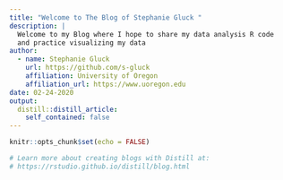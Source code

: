 ```yaml
---
title: "Welcome to The Blog of Stephanie Gluck "
description: |
  Welcome to my Blog where I hope to share my data analysis R code 
  and practice visualizing my data
author:
  - name: Stephanie Gluck
    url: https://github.com/s-gluck
    affiliation: University of Oregon
    affiliation_url: https://www.uoregon.edu
date: 02-24-2020
output:
  distill::distill_article:
    self_contained: false
---
```


```r
knitr::opts_chunk$set(echo = FALSE)

# Learn more about creating blogs with Distill at:
# https://rstudio.github.io/distill/blog.html

```



